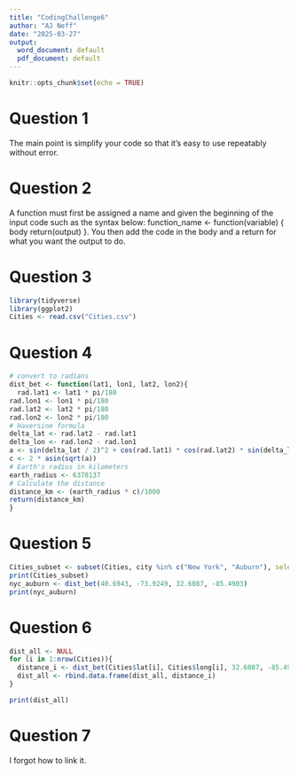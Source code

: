 ```yaml
---
title: "CodingChallenge6"
author: "AJ Neff"
date: "2025-03-27"
output:
  word_document: default
  pdf_document: default
---
```


```r
knitr::opts_chunk$set(echo = TRUE)
```

# Question 1
The main point is simplify your code so that it's easy to use repeatably without error.

# Question 2
A function must first be assigned a name and given the beginning of the input code such as the syntax below:
    function_name <- function(variable) {
      body
      return(output)
    }.
You then add the code in the body and a return for what you want the output to do.  

# Question 3
```r
library(tidyverse)
library(ggplot2)
Cities <- read.csv("Cities.csv")
```

# Question 4
```r
# convert to radians
dist_bet <- function(lat1, lon1, lat2, lon2){
  rad.lat1 <- lat1 * pi/180
rad.lon1 <- lon1 * pi/180
rad.lat2 <- lat2 * pi/180
rad.lon2 <- lon2 * pi/180
# Haversine formula
delta_lat <- rad.lat2 - rad.lat1
delta_lon <- rad.lon2 - rad.lon1
a <- sin(delta_lat / 2)^2 + cos(rad.lat1) * cos(rad.lat2) * sin(delta_lon / 2)^2
c <- 2 * asin(sqrt(a)) 
# Earth's radius in kilometers
earth_radius <- 6378137
# Calculate the distance
distance_km <- (earth_radius * c)/1000
return(distance_km)
}
```

# Question 5

```r
Cities_subset <- subset(Cities, city %in% c("New York", "Auburn"), select = c(long, lat))
print(Cities_subset)
nyc_auburn <- dist_bet(40.6943, -73.9249, 32.6087, -85.4903)
print(nyc_auburn)
```

# Question 6

```r
dist_all <- NULL
for (i in 1:nrow(Cities)){
  distance_i <- dist_bet(Cities$lat[i], Cities$long[i], 32.6087, -85.4903)
  dist_all <- rbind.data.frame(dist_all, distance_i)
}

print(dist_all)
```

# Question 7

I forgot how to link it. 